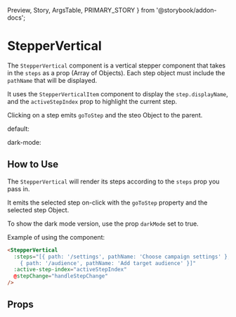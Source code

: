   Preview,
  Story,
  ArgsTable,
  PRIMARY_STORY
} from '@storybook/addon-docs';

# StepperVertical

The `StepperVertical` component is a vertical stepper component that takes in the `steps` as a prop (Array of Objects). Each step object must include the `pathName` that will be displayed.

It uses the `StepperVerticalItem` component to display the `step.displayName`, and the `activeStepIndex` prop to highlight the current step.

Clicking on a step emits `goToStep` and the steo Object to the parent.

default:

<Preview>
  <Story id="components-steppervertical--default" />
</Preview>

dark-mode:

<Preview>
  <Story id="components-steppervertical--dark-mode" />
</Preview>

## How to Use

The `StepperVertical` will render its steps according to the `steps` prop you pass in.

It emits the selected step on-click with the `goToStep` property and the selected step Object.

To show the dark mode version, use the prop `darkMode` set to true.

Example of using the component:

```html
<StepperVertical
  :steps="[{ path: '/settings', pathName: 'Choose campaign settings' },
    { path: '/audience', pathName: 'Add target audience' }]"
  :active-step-index="activeStepIndex"
  @stepChange="handleStepChange"
/>
```

## Props

<ArgsTable story={PRIMARY_STORY} />
